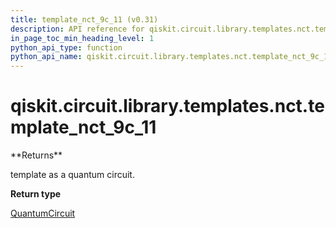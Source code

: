 ```yaml
---
title: template_nct_9c_11 (v0.31)
description: API reference for qiskit.circuit.library.templates.nct.template_nct_9c_11 in qiskit v0.31
in_page_toc_min_heading_level: 1
python_api_type: function
python_api_name: qiskit.circuit.library.templates.nct.template_nct_9c_11
---
```


<span id="qiskit-circuit-library-templates-nct-template-nct-9c-11" />

# qiskit.circuit.library.templates.nct.template\_nct\_9c\_11

<Function id="qiskit.circuit.library.templates.nct.template_nct_9c_11" isDedicatedPage={true} github="https://github.com/qiskit/qiskit/tree/stable/0.18/qiskit/circuit/library/templates/nct/template_nct_9c_11.py" signature="template_nct_9c_11()">
  **Returns**

  template as a quantum circuit.

  **Return type**

  [QuantumCircuit](qiskit.circuit.QuantumCircuit "qiskit.circuit.QuantumCircuit")
</Function>


